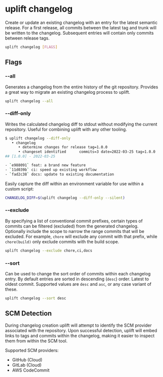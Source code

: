 # uplift changelog

Create or update an existing changelog with an entry for the latest semantic release. For a first release, all commits between the latest tag and trunk will be written to the changelog. Subsequent entries will contain only commits between release tags.

```sh
uplift changelog [FLAGS]
```

## Flags

### --all

Generates a changelog from the entire history of the git repository. Provides a great way to migrate an existing changelog process to uplift.

```sh
uplift changelog --all
```

### --diff-only

Writes the calculated changelog diff to stdout without modifying the current repository. Useful for combining uplift with any other tooling.

```sh
$ uplift changelog --diff-only
   • changelog
      • determine changes for release tag=1.0.0
      • changeset identified      commits=3 date=2022-03-25 tag=1.0.0
## [1.0.0] - 2022-03-25

- `e988091` feat: a brand new feature
- `11d039b` ci: speed up existing workflow
- `fad2c38` docs: update to existing documentation
```

Easily capture the diff within an environment variable for use within a custom script:

```sh
CHANGELOG_DIFF=$(uplift changelog --diff-only --silent)
```

### --exclude

By specifying a list of conventional commit prefixes, certain types of commits can be filtered (excluded) from the generated changelog. Optionally include the scope to narrow the range commits that will be excluded. For example, `chore` will exclude any commit with that prefix, while `chore(build)` only exclude commits with the build scope.

```sh
uplift changelog --exclude chore,ci,docs
```

### --sort

Can be used to change the sort order of commits within each changelog entry. By default entries are sorted in descending (`desc`) order. Latest to oldest commit. Supported values are `desc` and `asc`, or any case variant of these.

```sh
uplift changelog --sort desc
```

## SCM Detection

During changelog creation uplift will attempt to identify the SCM provider associated with the repository. Upon successful detection, uplift will embed links to tags and commits within the changelog, making it easier to inspect them from within the SCM tool.

Supported SCM providers:

- GitHub (Cloud)
- GitLab (Cloud)
- AWS CodeCommit
